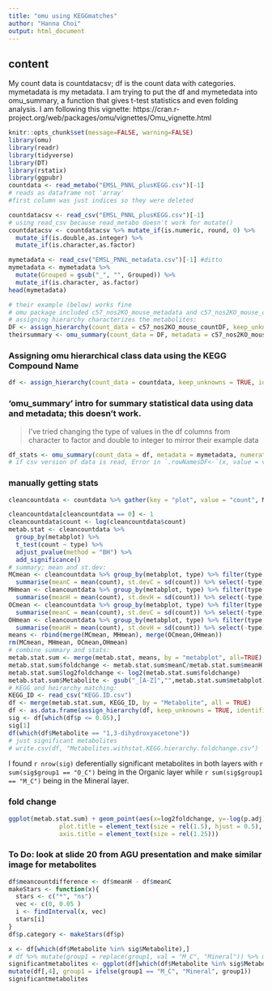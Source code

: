 ```yaml
---
title: "omu using KEGGmatches"
author: "Hanna Choi"
output: html_document
---
```


## content

My count data is countdatacsv; df is the count data with categories. mymetadata is my metadata. I am trying to put the df and mymetedata into omu_summary, a function that gives t-test statistics and even folding analysis. I am following this vignette:
https://cran.r-project.org/web/packages/omu/vignettes/Omu_vignette.html


```r
knitr::opts_chunk$set(message=FALSE, warning=FALSE)
library(omu)
library(readr)
library(tidyverse)
library(DT)
library(rstatix)
library(ggpubr)
countdata <- read_metabo("EMSL_PNNL_plusKEGG.csv")[-1]
# reads as dataframe not 'array'
#first column was just indices so they were deleted

countdatacsv <- read_csv("EMSL_PNNL_plusKEGG.csv")[-1]
# using read_csv because read_metabo doesn't work for mutate() 
countdatacsv <- countdatacsv %>% mutate_if(is.numeric, round, 0) %>%
  mutate_if(is.double,as.integer) %>%
  mutate_if(is.character,as.factor)

mymetadata <- read_csv("EMSL_PNNL_metadata.csv")[-1] #ditto
mymetadata <- mymetadata %>%
  mutate(Grouped = gsub("_", "", Grouped)) %>%
  mutate_if(is.character, as.factor)
head(mymetadata)
```

```r
# their example (below) works fine
# omu package included c57_nos2KO_mouse_metadata and c57_nos2KO_mouse_countDF
# assigning hierarchy characterizes the metabolites:
DF <- assign_hierarchy(count_data = c57_nos2KO_mouse_countDF, keep_unknowns = TRUE, identifier = "KEGG")
theirsummary <- omu_summary(count_data = DF, metadata = c57_nos2KO_mouse_metadata, numerator = "Strep", denominator = "Mock", response_variable = "Metabolite", Factor = "Treatment", log_transform = TRUE, p_adjust = "BH", test_type = "welch")
```

### Assigning omu hierarchical class data using the KEGG Compound Name

```r
df <- assign_hierarchy(count_data = countdata, keep_unknowns = TRUE, identifier = "KEGG")
```

### 'omu_summary' intro for summary statistical data using data and metadata; this doesn't work.

> I've tried changing the type of values in the df columns from character to factor and double to integer to mirror their example data

```r
df_stats <- omu_summary(count_data = df, metadata = mymetadata, numerator = "H", denominator = "C", response_variable = "Metabolite", Factor = "Treatment", log_transform = FALSE, p_adjust = "BH", test_type = "welch")
# if csv version of data is read, Error in `.rowNamesDF<-`(x, value = value) : invalid 'row.names' length
```

### manually getting stats

```r
cleancountdata <- countdata %>% gather(key = "plot", value = "count", M_C_4_AB:O_H_32_AB) %>% mutate(type = gsub("_[0-9][0-9]*_AB","",plot)) %>% mutate(Min.Org = gsub("_[A-Z]","",type)) %>% unite(metabplot, c("Metabolite","Min.Org")) %>% mutate(metabplot = gsub("_2B", "", metabplot)) %>% mutate(type = gsub("_2B","", type))

cleancountdata[cleancountdata == 0] <- 1
cleancountdata$count <- log(cleancountdata$count)
metab.stat <- cleancountdata %>%
  group_by(metabplot) %>%
  t_test(count ~ type) %>%
  adjust_pvalue(method = "BH") %>%
  add_significance()
# summary; mean and st.dev:
MCmean <- cleancountdata %>% group_by(metabplot, type) %>% filter(type == "M_C") %>%
  summarise(meanC = mean(count), st.devC = sd(count)) %>% select(-type)
MHmean <- cleancountdata %>% group_by(metabplot, type) %>% filter(type == "M_H") %>%
  summarise(meanH = mean(count), st.devH = sd(count)) %>% select(-type)
OCmean <- cleancountdata %>% group_by(metabplot, type) %>% filter(type == "O_C") %>%
  summarise(meanC = mean(count), st.devC = sd(count)) %>% select(-type)
OHmean <- cleancountdata %>% group_by(metabplot, type) %>% filter(type == "O_H") %>%
  summarise(meanH = mean(count), st.devH = sd(count)) %>% select(-type)
means <- rbind(merge(MCmean, MHmean), merge(OCmean,OHmean)) 
rm(MCmean, MHmean, OCmean,OHmean)
# combine summary and stats:
metab.stat.sum <- merge(metab.stat, means, by = "metabplot", all=TRUE)
metab.stat.sum$foldchange <- metab.stat.sum$meanC/metab.stat.sum$meanH
metab.stat.sum$log2foldchange <- log2(metab.stat.sum$foldchange)
metab.stat.sum$Metabolite <- gsub("_[A-Z]","",metab.stat.sum$metabplot)
# KEGG and heirarchy matching:
KEGG_ID <- read_csv("KEGG.ID.csv")
df <- merge(metab.stat.sum, KEGG_ID, by = "Metabolite", all = TRUE)
df <- as.data.frame(assign_hierarchy(df, keep_unknowns = TRUE, identifier = "KEGG"))
sig <- df[which(df$p <= 0.05),]
sig[1]
df(which(df$Metabolite == "1,3-dihydroxyacetone"))
# just significant metabolites
# write.csv(df, "Metabolites.withstat.KEGG.hierarchy.foldchange.csv")
```

I found `r nrow(sig)` deferentially significant metabolites in both layers with `r sum(sig$group1 == "O_C")` being in the Organic layer while `r sum(sig$group1 == "M_C")` being in the Mineral layer.

### fold change

```r
ggplot(metab.stat.sum) + geom_point(aes(x=log2foldchange, y=-log(p.adj), color = p.adj.signif)) + theme(legend.position = "none",
              plot.title = element_text(size = rel(1.5), hjust = 0.5),
              axis.title = element_text(size = rel(1.25)))
```

### To Do: look at slide 20 from AGU presentation and make similar image for metabolites

```r
df$meancountdifference <- df$meanH - df$meanC
makeStars <- function(x){
  stars <- c("*", "ns")
  vec <- c(0, 0.05 )
  i <- findInterval(x, vec)
  stars[i]
}
df$p.category <- makeStars(df$p)
```

```r
x <- df[which(df$Metabolite %in% sig$Metabolite),]
# df %>% mutate(group1 = replace(group1, val = "M_C", "Mineral")) %>% mutate(group1 = replace(group1, val = "O_C", "Organic"))
significantmetabolites <- ggplot(df[which(df$Metabolite %in% sig$Metabolite),], aes(x=Metabolite, y=meancountdifference, color = p.category)) + geom_point() + theme(axis.text.y = element_text(hjust = 0.85)) + ylab("average count difference (H - C)") + xlab("Metabolite") + coord_flip() + ggtitle("Significant Metabolites") + facet_grid(~group1)
mutate(df[,4], group1 = ifelse(group1 == "M_C", "Mineral", group1))
significantmetabolites
```


